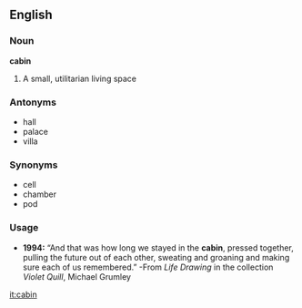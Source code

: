 ==English==
===Noun===
'''cabin'''
# A small, utilitarian living space
===Antonyms===
*hall
*palace
*villa
===Synonyms===
*cell
*chamber
*pod
===Usage===
* '''1994:''' “And that was how long we stayed in the '''cabin''', pressed together, pulling the future out of each other, sweating and groaning and making sure each of us remembered.”  -From ''Life Drawing'' in the collection ''Violet Quill'', Michael Grumley

[[it:cabin]]